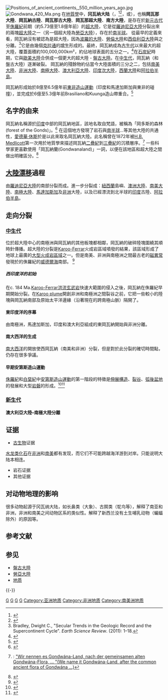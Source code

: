 {{expand|time=2015-08-28T08:27:37+00:00}}
{{refimprove|time=2015-08-28T08:27:37+00:00}}
[[File:Positions_of_ancient_continents,_550_million_years_ago.jpg|thumb]]
[[File:Gondwana_420_Ma.png|thumb]] 
在[[地質學|地質學]]中，'''冈瓦纳大陆'''（{{lang-en|Gondwana}}，{{IPAc-en|ɡ|ɒ|n|d|ˈ|w|ɑː|n|ə}}<ref>{{cite web|title= gondwana|url= http://dictionary.reference.com/browse/gondwana|work= [[Reference.com|Dictionary.com]]|publisher= Lexico Publishing Group|accessdate= 2010-01-18|archive-date= 2016-03-03|archive-url= https://web.archive.org/web/20160303214206/http://dictionary.reference.com/browse/gondwana|dead-url= no}}</ref><ref>{{cite web|title= Gondwanaland|url= http://www.merriam-webster.com/dictionary/gondwana|publisher= [[Webster's_Dictionary|Merriam-Webster Online Dictionary]]|accessdate= 2010-01-18|archive-date= 2020-10-29|archive-url= https://web.archive.org/web/20201029234618/https://www.merriam-webster.com/dictionary/Gondwana|dead-url= no}}</ref>，或{{lang|en|Gondwanaland}}），也稱'''岡瓦那大陸'''、'''岡瓦納古陸'''、'''岡瓦那古大陸'''、'''岡瓦那超大陸'''、'''南方大陸'''，是存在於[[新元古代|新元古代]]至[[侏羅紀|侏羅紀]]前期（約5.73億至1.8億年前）的[[超大陸|超大陸]]，它是從[[羅迪尼亞大陸|羅迪尼亞大陸]]分裂出來的兩塊[[超大陸|超大陸]]之一（另一個超大陸為[[勞亞大陸|勞亞大陸]]），存在於[[南半球|南半球]]。
從最早的定義來看，岡瓦納沒有被認為是超大陸，因為[[波羅的大陸|波羅的大陸]]、[[勞倫大陸|勞倫大陸]]和[[西伯利亞大陸|西伯利亞大陸]]與之分離。<ref name="bradley">Bradley, Dwight C., "Secular Trends in the Geologic Record and the Supercontinent Cycle". ''Earth Science Review''. (2011): 1–18.</ref>它是由幾個[[克拉通|克拉通]]的[[增生_(地質學)|增生]]形成的。最終，岡瓦納成為[[古生代|古生代]]以來最大的超大陸，覆蓋面積約100,000,000km²，約佔地球表面的五分之一。<ref>{{Harvnb|Torsvik|Cocks|2013|loc=Abstract}}</ref>在[[石炭紀|石炭紀]]時期，它與[[歐美大陸|歐美大陸]]合併成一個更大的超大陸 - [[盤古大陸|盤古大陸]]。在[[中生代|中生代]]，岡瓦納（和盤古大陸）逐漸破裂。 岡瓦納的殘餘物約佔當今大陸面積的三分之二，包括[[南美洲|南美大陸]]、[[非洲大陸|非洲大陸]]、[[南極大陸|南極大陸]]、[[澳大利亞大陸|澳大利亞大陸]]、[[印度次大陸|印度次大陸]]，[[西蘭大陸|西蘭大陸]]和[[阿拉伯半島|阿拉伯半島]]。

岡瓦納形成始於8億至6.5億年前[[東非造山運動|東非造山運動]]（印度和馬達加斯加與東非的碰撞），並完成於6億至5.3億年前Brasiliano和Kuunga造山帶重合。<ref>{{Harvnb|Meert|Van Der Voo|1997|loc=Abstract}}</ref>

== 名字的由来 ==
岡瓦納名稱源於[[印度|印度]]中部的岡瓦納地區，該地名取自梵語，被稱為「岡多斯的森林(forest of the Gonds)」。<ref>{{cite journal |last1=Chakrabarti |first1=Pratik |title=Gondwana and the Politics of Deep Past |journal=Past & Present |date=2019 |volume=242 |issue=1 |pages=119–153 |doi=10.1093/pastj/gty016|doi-access=free }}</ref> 在這個地方發現了岩石與[[南半球|南半球]]...等其他大陸的共通性，[[愛德華·修斯|愛德華·休斯]]於是以此來取名岡瓦納大陸。此名稱曾在1872年被[[Henry_Benedict_Medlicott|H.B. Medlicott]]第一次用於地質學來描述岡瓦納[[二疊紀|二疊紀]]到[[三疊紀|三疊紀]]的沉積層序。<ref>{{Harvnb|Suess|1885|p=768}}: [https://archive.org/stream/dasantlitzderer02suesgoog#page/n760/mode/1up "Wir nennen es Gondwána-Land, nach der gemeinsamen alten Gondwána-Flora, … "(We name it Gondwána-Land, after the common ancient flora of Gondwána …)]</ref> 
一些科學家更喜歡使用「岡瓦納蘭(Gondwanaland)」一詞，以便在該地區和超大陸之間做出明確區分。<ref name="McL-2001-p272">{{Harvnb|McLoughlin|2001|loc=Gondwana or Gondwanaland?, pp. 272–273}}</ref>

==[[大陸漂移|大陸漂移]]過程==
由[[羅迪尼亞大陸|羅迪尼亞大陸]]的南部分裂而成。進一步分裂成：[[紐西蘭|紐西蘭]]島嶼、[[澳洲大陸|澳洲大陸]]、[[南美洲|南美大陸]]、[[南極大陸|南極大陸]]、[[馬達加斯加|馬達加斯加]]及[[非洲|非洲]]大陸，以及已經漂流到北半球的[[印度|印度]]古陸、[[阿拉伯半島|阿拉伯半島]]。

==走向分裂==

===[[中生代|中生代]]===
位於超大陸中心的南極洲與岡瓦納的其他板塊都相鄰，岡瓦納的破碎陸塊圍繞其順時針傳播。超大陸的分裂是[[Karoo-Ferrar_igneous_province|Karoo-Ferrar]]火成岩區域噴發的結果，該區域形成了地球上最廣的[[大型火成岩區域|大型火成岩區域]]之一。但是南美、非洲與南極洲之間最古老的[[磁異常|磁異常]]發現於{{Ma|160|180|Ma}}的侏羅紀的[[威德爾海|威德爾海]]南部。 <ref>{{Harvnb|Jokat|Boebel|König|Meyer|2003|loc=Introduction, pp. 1–2}}</ref>

=====西印度洋的初始=====
{{Multiple image
 | width =180
 | image1 = Opening of western Indian Ocean 150 Ma.png
 | image2 = Opening of western Indian Ocean 70 Ma.png
 | footer =非洲与马达加斯加之间的洋底形成150 Ma (左)，以及印度与马达加斯加之间洋底形成c. 70 Ma (右).
}}

在c. 184 Ma.[[Karoo-Ferrar|Karoo-Ferrar]][[洪流玄武岩|洪流玄武岩]]快速大範圍的侵入之後，岡瓦納在侏羅紀早期開始分裂。在[[Karoo_plume|Karoo plume]]開創非洲和南極洲之間裂谷之前，它把一些較小的陸塊與岡瓦納南部及原始太平洋邊緣（沿著現在的跨南極山脈）隔開了。

{{Clear|right}}

====東印度洋的序幕====
{{Multiple image
 | width =180
 | image1 = Opening of eastern Indian Ocean 120 Ma.png
 | image2 = Opening of eastern Indian Ocean 80 Ma.png
 | image3 = Opening of eastern Indian Ocean 40 Ma.png
 | footer = 印度和南極之間形成的第一個海床 c. 120 Ma (左).  Kerguelen LIP開始形成90東脊 c. 80 Ma (中央).  印度和澳大利亞板塊合併 c. 40 Ma (右).
}}

由南極洲，馬達加斯加，印度和澳大利亞組成的東岡瓦納開始與非洲分離。

{{Clear|right}}

====南大西洋的生成====
{{Multiple image
 | width =180
 | image1 = Opening of South Atlantic 126 Ma.png
 | image2 = Opening of South Atlantic 83 Ma.png
 | footer = 在 c. 126 Ma (左) 福克蘭高地開始滑過南部非洲以及拍力那-厄星茶卡LIP（Paraná-EtendekaLIP）開啟了中大西洋海脊。在c. 83 Ma (右）完全開放，Romanche 斷裂帶在赤道附近形成。
}}
[[南大西洋|南大西洋]]的開放使西岡瓦納（南美和非洲）分裂，但是對於此分裂的確切時間點，仍存在很多爭議。
{{Clear|right}}

====早期安第斯造山運動====
[[侏羅紀|侏羅紀]]和[[白堊紀早期|白堊紀]]中[[安第斯造山運動|安第斯造山運動]]的第一階段的特徵是[[伸展構造|伸展構造]]、[[裂谷|裂谷]]、[[弧後盆地|弧後盆地]]的發展和大型[[岩磐|岩磐]]的形成。<ref name=Ramosmemoir2009>{{Harvnb|Ramos|2009|loc=Abstract}}</ref><ref name=Charrieretal45-46>{{Harvnb|Charrier|Pinto|Rodríguez|2006|pp=45–46}}</ref> 

===[[新生代|新生代]]===


====澳大利亞大陸–南極大陸分離====

== 证据 ==
* [[古生物|古生物]]证据
[[水龙类|水龙类]][[化石|化石]]在[[非洲|非洲]]和[[南美|南美]]都有发现，而它们不可能跨越海洋游到对岸。只能说明大陆本相连。
* 岩石证据
* 其他证据

== 对动物地理的影响 ==
很多动物起源于冈瓦纳大陆，如长鼻类（大象）、古腭类（鸵鸟等），解释了南亚和非洲，非洲和南美之间动物区系的类似性。解释了新西兰没有土生哺乳动物（蝙蝠除外）的原因等。

== 参考文献 ==
{{Reflist|30em}}

== 参见 ==
{{Portal box|地球科學}}
* [[盤古大陸|盤古大陸]]
* [[勞亞大陸|勞亞大陸]]
* [[地质|地质]]

{{-}}
{{洲|state=uncollapsed}}

[[Category:生物地理學|G]]
[[Category:超大陸|G]]
[[Category:古生代|G]]
[[Category:中生代|G]]
[[Category:亚洲地质|Category:亚洲地质]]
[[Category:非洲地质|Category:非洲地质]]
[[Category:南美洲地质|Category:南美洲地质]]